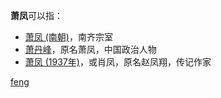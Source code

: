 '''萧凤'''可以指：
* [[萧凤_(南朝)|萧凤 (南朝)]]，南齐宗室
* [[萧丹峰|萧丹峰]]，原名萧凤，中国政治人物
* [[萧凤_(1937年)|萧凤 (1937年)]]，或肖凤，原名赵凤翔，传记作家
{{disambig}}

[[Category:二字蕭姓人名消歧義|feng]]